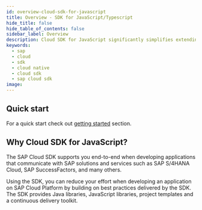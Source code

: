 ```yaml
---
id: overview-cloud-sdk-for-javascript
title: Overview - SDK for JavaScript/Typescript
hide_title: false
hide_table_of_contents: false
sidebar_label: Overview
description: Cloud SDK for JavaScript significantly simplifies extending and developing application with SAP Cloud Platform
keywords:
  - sap
  - cloud
  - sdk
  - cloud native
  - cloud sdk
  - sap cloud sdk
image:
---
```


<!--
:::success Cloud SDK customer survey
Please, take our [survey](https://sapinsights.eu.qualtrics.com/jfe/form/SV_0pUmWpCadpoLhyZ) to help future development of Cloud SDK. Thanks in advance for valuable feedback!
:::
-->

## Quick start

For a quick start check out [getting started](getting-started) section.

## Why Cloud SDK for JavaScript?

The SAP Cloud SDK supports you end-to-end when developing applications that communicate with SAP solutions and services such as SAP S/4HANA Cloud, SAP SuccessFactors, and many others.

Using the SDK, you can reduce your effort when developing an application on SAP Cloud Platform by building on best practices delivered by the SDK. The SDK provides Java libraries, JavaScript libraries, project templates and a continuous delivery toolkit.

